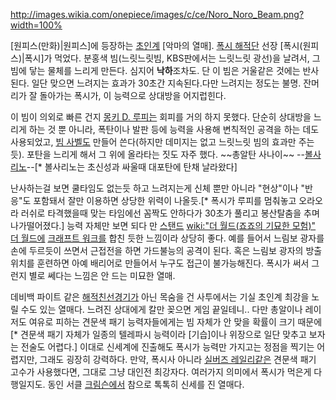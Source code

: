 http://images.wikia.com/onepiece/images/c/ce/Noro_Noro_Beam.png?width=100%

[원피스(만화)|원피스]에 등장하는 [[초인계]] [악마의 열매]. [[폭시 해적단]] 선장 [폭시(원피스)|폭시]가 먹었다. 분홍색 빔(느릿느릿빔, KBS판에서는 느릿느릿 광선)을 날려서, 그 빔에 닿는 물체를 느리게 만든다. 심지어 '''낙하'''조차도. 단 이 빔은 거울같은 것에는 반사된다. 일단 맞으면 느려지는 효과가 30초간 지속된다.다만 느려지는 정도는 불명. 잔머리가 잘 돌아가는 폭시가, 이 능력으로 상대방을 어지럽힌다.

이 빔이 의외로 빠른 건지 [[몽키 D. 루피]]는 회피를 거의 하지 못했다. 단순히 상대방을 느리게 하는 것 뿐 아니라, 폭탄이나 발판 등에 능력을 사용해 변칙적인 공격을 하는 데도 사용되었고, [[빔 사벨]]도 만들어 쓴다(하지만 데미지는 없고 느릿느릿 빔의 효과만 주는 듯). 포탄을 느리게 해서 그 위에 올라타는 짓도 자주 했다. ~~총알탄 사나이~~ --[[볼사리노]]--[* 볼사리노는 초신성과 싸울때 대포탄에 탄채 날라왔다]

난사하는걸 보면 쿨타임도 없는듯 하고 느려지는게 신체 뿐만 아니라 "현상"이나 "반응"도 포함돼서 잘만 이용하면 상당한 위력이 나올듯.[* 폭시가 루피를 멈춰놓고 오라오라 러쉬로 타격했을때 맞는 타임에선 꼼짝도 안하다가 30초가 풀리고 봉산탈춤을 추며 나가떨어졌다.] 능력 자체만 보면 되다 만 [[스탠드]] [[wiki:"더 월드(죠죠의 기묘한 모험)" 더 월드]]에 [[크래프트 워크]]를 합친 듯한 느낌이라 상당히 좋다. 예를 들어서 느림보 광자를 손에 두르듯이 쓰면서 근접전을 하면 가드불능의 공격이 된다. 혹은 느림보 광자의 방출위치를 훈련하면 아예 배리어로 만들어서 누구도 접근이 불가능해진다. 폭시가 써서 그런지 별로 쎄다는 느낌은 안 드는 미묘한 열매.

데비백 파이트 같은 [[해적]]친선경기가 아닌 목숨을 건 사투에서는 기실 초인계 최강을 노릴 수도 있는 열매다. 느려진 상대에게 칼만 꽂으면 게임 끝일테니.. 다만 총알이나 레이저도 여유로 피하는 견문색 패기 능력자들에게는 빔 자체가 안 맞을 확률이 크기 때문에[* 견문색 패기 자체가 일종의 텔레파시 능력이라 [기습]이나 위장으로 일단 맞추고 보자는 전술도 어렵다.] 이대로 신세계에 진출해도 폭시가 능력만 가지고는 정점을 찍기는 어렵지만, 그래도 굉장히 강력하다. 만약, 폭시사 아니라 [[실버즈 레일리]]같은 견문색 패기 고수가 사용했다면, 그대로 그냥 대인전 최강자다. 여러가지 의미에서 폭시가 먹은게 다행일지도. 동인 서클 [[크림슨]]에서 참으로 톡톡히 신세를 진 열매다.
